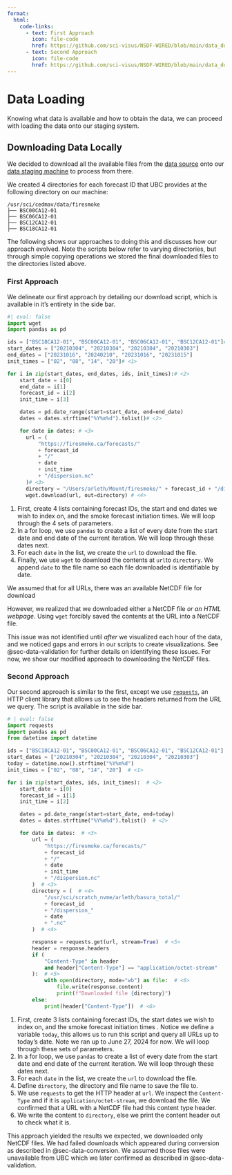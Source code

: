 ```yaml
---
format:
  html:
    code-links:
      - text: First Approach
        icon: file-code
        href: https://github.com/sci-visus/NSDF-WIRED/blob/main/data_download/get_data_v0.py
      - text: Second Approach
        icon: file-code
        href: https://github.com/sci-visus/NSDF-WIRED/blob/main/data_download/get_data_v1.py
---
```


# Data Loading {#sec-data-loading}

Knowing what data is available and how to obtain the data, we can proceed with loading the data onto our staging system.

## Downloading Data Locally

We decided to download all the available files from the [data source](data_source.qmd) onto our [data staging machine](sys_specs.qmd) to process from there. 

We created 4 directories for each forecast ID that UBC provides at the following directory on our machine:
```
/usr/sci/cedmav/data/firesmoke
├── BSC00CA12-01
├── BSC06CA12-01
├── BSC12CA12-01
├── BSC18CA12-01
```

The following shows our approaches to doing this and discusses how our approach evolved. Note the scripts below refer to varying directories, but through simple copying operations we stored the final downloaded files to the directories listed above.

### First Approach

We delineate our first approach by detailing our download script, which is available in it's entirety in the side bar.
```python
#| eval: false
import wget
import pandas as pd

ids = ["BSC18CA12-01", "BSC00CA12-01", "BSC06CA12-01", "BSC12CA12-01"]# <1>
start_dates = ["20210304", "20210304", "20210304", "20210303"]
end_dates = ["20231016", "20240210", "20231016", "20231015"]
init_times = ["02", "08", "14", "20"]# <1>

for i in zip(start_dates, end_dates, ids, init_times):# <2>
    start_date = i[0]
    end_date = i[1]
    forecast_id = i[2]
    init_time = i[3]

    dates = pd.date_range(start=start_date, end=end_date)
    dates = dates.strftime("%Y%m%d").tolist()# <2>

    for date in dates: # <3>
      url = (
          "https://firesmoke.ca/forecasts/"
          + forecast_id
          + "/"
          + date
          + init_time
          + "/dispersion.nc"
      )# <3>
      directory = "/Users/arleth/Mount/firesmoke/" + forecast_id + "/dispersion_" + date + ".nc" # <4>
      wget.download(url, out=directory) # <4>
```
1. First, create 4 lists containing forecast IDs, the start and end dates we wish to index on, and the smoke forecast initiation times. We will loop through the 4 sets of parameters.
2. In a for loop, we use `pandas` to create a list of every date from the start date and end date of the current iteration. We will loop through these dates next.
3. For each `date` in the list, we create the `url` to download the file.
4. Finally, we use `wget` to download the contents at `url`to `directory`. We append `date` to the file name so each file downloaded is identifiable by date.

We assumed that for all URLs, there was an available NetCDF file for download 

However, we realized that we downloaded either a NetCDF file *or an HTML webpage*. Using `wget` forcibly saved the contents at the URL into a NetCDF file.

This issue was not identified until *after* we visualized each hour of the data, and we noticed gaps and errors in our scripts to create visualizations. See @sec-data-validation for further details on identifying these issues. For now, we show our modified approach to downloading the NetCDF files.

### Second Approach

Our second approach is similar to the first, except we use [`requests`](https://requests.readthedocs.io/en/latest/), an HTTP client library that allows us to see the headers returned from the URL we query. The script is available in the side bar.
```python
# | eval: false
import requests
import pandas as pd
from datetime import datetime

ids = ["BSC18CA12-01", "BSC00CA12-01", "BSC06CA12-01", "BSC12CA12-01"]  # <1>
start_dates = ["20210304", "20210304", "20210304", "20210303"]
today = datetime.now().strftime("%Y%m%d")
init_times = ["02", "08", "14", "20"]  # <1>

for i in zip(start_dates, ids, init_times):  # <2>
    start_date = i[0]
    forecast_id = i[1]
    init_time = i[2]

    dates = pd.date_range(start=start_date, end=today)
    dates = dates.strftime("%Y%m%d").tolist()  # <2>

    for date in dates:  # <3>
        url = (
            "https://firesmoke.ca/forecasts/"
            + forecast_id
            + "/"
            + date
            + init_time
            + "/dispersion.nc"
        )  # <3>
        directory = (  # <4>
            "/usr/sci/scratch_nvme/arleth/basura_total/"
            + forecast_id
            + "/dispersion_"
            + date
            + ".nc"
        )  # <4>

        response = requests.get(url, stream=True)  # <5>
        header = response.headers
        if (
            "Content-Type" in header
            and header["Content-Type"] == "application/octet-stream"
        ):  # <5>
            with open(directory, mode="wb") as file:  # <6>
                file.write(response.content)
                print(f"Downloaded file {directory}")
        else:
            print(header["Content-Type"])  # <6>
```
1. First, create 3 lists containing forecast IDs, the start dates we wish to index on, and the smoke forecast initiation times . Notice we define a variable `today`, this allows us to run this script and query all URLs up to today's date. Note we ran up to June 27, 2024 for now. We will loop through these sets of parameters.
2. In a for loop, we use `pandas` to create a list of every date from the start date and end date of the current iteration. We will loop through these dates next.
3. For each `date` in the list, we create the `url` to download the file.
4. Define `directory`, the directory and file name to save the file to.
5. We use `requests` to get the HTTP header at `url`. We inspect the `Content-Type` and if it is `application/octet-stream`, we download the file. We confirmed that a URL with a NetCDF file had this content type header. 
6. We write the content to `directory`, else we print the content header out to check what it is.

This approach yielded the results we expected, we downloaded only NetCDF files. We had failed downloads which appeared during conversion as described in @sec-data-conversion. We assumed those files were unavailable from UBC which we later confirmed as described in @sec-data-validation.